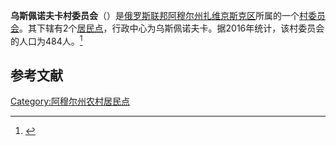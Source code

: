 {{Infobox Settlement
| official_name = 乌斯佩诺夫卡村委员会
| native_name = Успеновский сельсовет
| settlement_type = [[村委员会|村委员会]]
| subdivision_type = [[国家|国家]]
| subdivision_type1 = [[俄罗斯行政区划|州]]
| subdivision_type2 = [[区_(苏联)|区]]
| subdivision_name = {{RUS}}
| subdivision_name1 = [[阿穆尔州|阿穆尔州]]
| subdivision_name2 = [[扎维京斯克区|扎维京斯克区]]
| seat_type = 行政中心
| seat = 乌斯佩诺夫卡
| population_as_of=2016
| population_footnotes = <ref name=amurstat />
| population_total = 484
| coordinates_display = inline,title
| latd = 50 | latm = 06 | lats = 19 | latNS = N
| longd = 129 | longm = 15 | longs = 07 | longEW = E
| timezone = [[雅库茨克时间|MSK+6]]
| utc_offset = +9
| blank_name = [[俄罗斯市政土地区划代码|OKTMO编码]]
| blank_info = [http://classif.spb.ru/classificators/view/tma.php?st=A&kr=1&kod=10621444 10621444]
}}
'''乌斯佩诺夫卡村委员会'''（{{lang-ru|Успеновский сельсовет}}）是[[俄罗斯联邦|俄罗斯联邦]][[阿穆尔州|阿穆尔州]][[扎维京斯克区|扎维京斯克区]]所属的一个[[村委员会|村委员会]]。其下辖有2个[[居民点|居民点]]，行政中心为乌斯佩诺夫卡。据2016年统计，该村委员会的人口为484人。<ref name=amurstat>{{cite web |url=http://amurstat.gks.ru/wps/wcm/connect/rosstat_ts/amurstat/resources/d600c10043769f3eb9effbdd898fc419/07_1_4.htm |title=Оценка численности населения по городским округам, муниципальным районам, городским и сельским поселениям Амурской области на 1 января 2016 года |language=ru |accessdate=2016-04-21 |archiveurl=https://www.webcitation.org/6gvsqa6qi?url=http://amurstat.gks.ru/wps/wcm/connect/rosstat_ts/amurstat/resources/d600c10043769f3eb9effbdd898fc419/07_1_4.htm |archivedate=2016-04-21 |deadurl=yes }}</ref>

== 参考文献 ==
{{reflist}}

{{Russia-stub}}

[[Category:阿穆尔州农村居民点|Category:阿穆尔州农村居民点]]